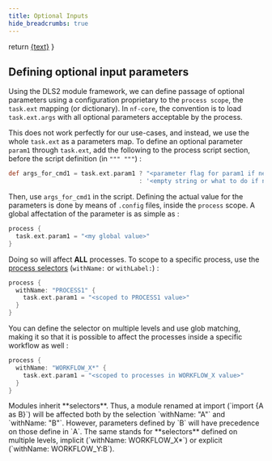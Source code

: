 ```yaml
---
title: Optional Inputs
hide_breadcrumbs: true
---
```



  return <a href={withBase(url)}>{text}</a>
}

## Defining optional input parameters

Using the DLS2 module framework, we can define passage of optional parameters using a configuration
proprietary to the `process scope`, the `task.ext` mapping (or dictionary). In `nf-core`, the convention
is to load `task.ext.args` with all optional parameters acceptable by the process.

This does not work perfectly for our use-cases, and instead, we use the whole `task.ext` as a
parameters map. To define an optional parameter `param1` through `task.ext`, add the following to
the process script section, before the script definition (in `""" """`) :

```groovy
def args_for_cmd1 = task.ext.param1 ? "<parameter flag for param1 if needed> $task.ext.param1"
                                    : '<empty string or what to do if not supplied>'
```

Then, use `args_for_cmd1` in the script. Defining the actual value for the parameters is done
by means of `.config` files, inside the `process` scope. A global affectation of the parameter
is as simple as :

```groovy
process {
  task.ext.param1 = "<my global value>"
}
```

Doing so will affect **ALL** processes. To scope to a specific process, use the
[process selectors](https://www.nextflow.io/docs/latest/config.html#process-selectors)
(`withName:` or `withLabel:`) :

```groovy
process {
  withName: "PROCESS1" {
    task.ext.param1 = "<scoped to PROCESS1 value>"
  }
}
```

You can define the selector on multiple levels and use glob matching, making it so that
it is possible to affect the processes inside a specific workflow as well :

```groovy
process {
  withName: "WORKFLOW_X*" {
    task.ext.param1 = "<scoped to processes in WORKFLOW_X value>"
  }
}
```

<Callout variant="warning" title="Important">
Modules inherit **selectors**. Thus, a module renamed at import (`import {A as B}`)
will be affected both by the selection `withName: "A"` and `withName: "B"`. However,
parameters defined by `B` will have precedence on those define in `A`.
</Callout>

<Callout variant="warning" title="Important">
The same stands for **selectors** defined on multiple levels, implicit (`withName: WORKFLOW_X*`)
or explicit (`withName: WORKFLOW_Y:B`).
</Callout>